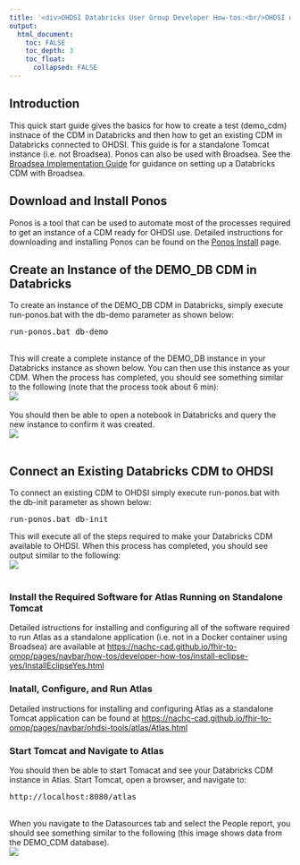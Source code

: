 ---
title: '<div>OHDSI Databricks User Group Developer How-tos:<br/>OHDSI on Databricks Quick Start Guide</div>'
output:
  html_document:
    toc: FALSE
    toc_depth: 3
    toc_float:
      collapsed: FALSE
---

<p>
  <h2>Introduction</h2>
  This quick start guide gives the basics for how to create a test (demo_cdm) instnace of the CDM in Databricks 
  and then how to get an existing CDM in Databricks connected to OHDSI. 
  This guide is for a standalone Tomcat instance (i.e. not Broadsea). 
  Ponos can also be used with Broadsea. 
  See the 
  <a href="./developer-how-tos_broadsea.html">Broadsea Implementation Guide</a> 
  for guidance on setting up a Databricks CDM with Broadsea. 
  <h2>Download and Install Ponos</h2>
  Ponos is a tool that can be used to automate most of the processes required to get an instance of a CDM ready for OHDSI use. 
  Detailed instructions for downloading and installing Ponos can be found on the 
  <a href="./developer-how-tos_ohdsi-on-databricks_ponos-install.html">Ponos Install</a> page.  

  <h2>Create an Instance of the DEMO_DB CDM in Databricks</h2>
  To create an instance of the DEMO_DB CDM in Databricks, simply execute run-ponos.bat with the db-demo parameter as shown below:
<pre class="pre-scroll">
run-ponos.bat db-demo
</pre>
  <br/>
  This will create a complete instance of the DEMO_DB instance in your Databricks instance as shown below. 
  You can then use this instance as your CDM. When the process has completed, you should see something similar to the following 
  (note that the process took about 6 min):
  <br/>
  <img src="./img/developer-how-tos/ponos/quickstart/ponos-demo-db-cmd.png" />
  <br/>
  <br/>
  You should then be able to open a notebook in Databricks and query the new instance to confirm it was created. 
  <br/>
  <img src="./img/developer-how-tos/ponos/quickstart/ponos-demo-db-notebook.png" />
  <br/>
  <br/>

  <h2>Connect an Existing Databricks CDM to OHDSI</h2>
  To connect an existing CDM to OHDSI simply execute run-ponos.bat with the db-init parameter as shown below:
<pre class="pre-scrollable">
run-ponos.bat db-init
</pre>
  This will execute all of the steps required to make your Databricks CDM available to OHDSI.
  When this process has completed, you should see output similar to the following:
  <br/>
  <img src="./img/developer-how-tos/ponos/quickstart/ponos-init-cmd.png" />
  <br/>
  <br/>
  <h3>Install the Required Software for Atlas Running on Standalone Tomcat</h3>
  Detailed istructions for installing and configuring all of the software required to run Atlas as a standalone application 
  (i.e. not in a Docker container using Broadsea) 
  are available at 
  <a href="https://nachc-cad.github.io/fhir-to-omop/pages/navbar/how-tos/developer-how-tos/install-eclipse-yes/InstallEclipseYes.html">https://nachc-cad.github.io/fhir-to-omop/pages/navbar/how-tos/developer-how-tos/install-eclipse-yes/InstallEclipseYes.html</a>
  <h3>Inatall, Configure, and Run Atlas</h3>
  Detailed instructions for installing and configuring Atlas as a standalone Tomcat application can be found at 
  <a href="https://nachc-cad.github.io/fhir-to-omop/pages/navbar/ohdsi-tools/atlas/Atlas.html">https://nachc-cad.github.io/fhir-to-omop/pages/navbar/ohdsi-tools/atlas/Atlas.html</a>
  <h3>Start Tomcat and Navigate to Atlas</h3>
  You should then be able to start Tomacat and see your Databricks CDM instance in Atlas. 
  Start Tomcat, open a browser, and navigate to: 
<pre class="pre-scrollable">
http://localhost:8080/atlas
</pre>
  <br/>
  When you navigate to the Datasources tab and select the People report, you should see something similar to the following 
  (this image shows data from the DEMO_CDM database).  
  <img src="./img/developer-how-tos/ponos/quickstart/ponos-atlas.png" />
  
  
  
  
<br/><br/><br/><br/><br/>
<br/><br/><br/><br/><br/>
</p>
